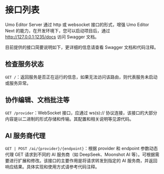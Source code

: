 # 接口列表

Umo Editor Server 通过 http 或 websocket 接口的形式，增强 Umo Editor Next 的能力，在开发环境下，您可以启动项目后，通过 http://127.0.0.1:1235/docs 访问 Swagger 文档。

目前提供的接口简要说明如下，更详细的信息请查看 Swagger 文档和代码注释。

## 检查服务状态

`GET /`：返回服务是否正在运行的信息，如果无法访问该路由，则代表服务未启动或服务异常。

## 协作编辑、文档批注等

`GET /provider`：WebSocket 接口，应通过 ws(s):// 协议连接，该接口的大部分内容是以二进制的形式存储和传输。其配置和相关说明等见源代码。

## AI 服务商代理
`GET | POST /ai/{provider}/{endpoint}`：根据 provider 和 endpoint 参数动态代理 GET 请求到不同的 AI 服务商（如 DeepSeek、Moonshot AI 等）。可根据需要进行扩展和修改。该接口的主要作用是将请求转发到指定的 AI 服务商，并返回响应结果。具体实现和使用方式请参考代码注释。


